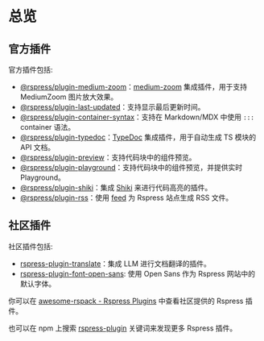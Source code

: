 # 总览

## 官方插件

官方插件包括:

- [@rspress/plugin-medium-zoom](./medium-zoom)：[medium-zoom](https://github.com/francoischalifour/medium-zoom) 集成插件，用于支持 MediumZoom 图片放大效果。
- [@rspress/plugin-last-updated](./last-updated)：支持显示最后更新时间。
- [@rspress/plugin-container-syntax](./container-syntax)：支持在 Markdown/MDX 中使用 `:::` container 语法。
- [@rspress/plugin-typedoc](./typedoc)：[TypeDoc](https://github.com/TypeStrong/typedoc) 集成插件，用于自动生成 TS 模块的 API 文档。
- [@rspress/plugin-preview](./preview)：支持代码块中的组件预览。
- [@rspress/plugin-playground](./playground)：支持代码块中的组件预览，并提供实时 Playground。
- [@rspress/plugin-shiki](./shiki)：集成 [Shiki](https://github.com/shikijs/shiki) 来进行代码高亮的插件。
- [@rspress/plugin-rss](./rss)：使用 [feed](https://github.com/jpmonette/feed) 为 Rspress 站点生成 RSS 文件。

## 社区插件

社区插件包括:

- [rspress-plugin-translate](../community-plugins/translate)：集成 LLM 进行文档翻译的插件。
- [rspress-plugin-font-open-sans](https://github.com/rspack-contrib/rspress-plugin-font-open-sans): 使用 Open Sans 作为 Rspress 网站中的默认字体。

你可以在 [awesome-rspack - Rspress Plugins](https://github.com/web-infra-dev/awesome-rspack?tab=readme-ov-file#rspress-plugins) 中查看社区提供的 Rspress 插件。

也可以在 npm 上搜索 [rspress-plugin](https://www.npmjs.com/search?q=rspress-plugin&ranking=popularity) 关键词来发现更多 Rspress 插件。
